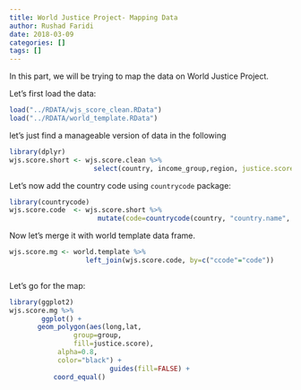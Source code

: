 ```yaml
---
title: World Justice Project- Mapping Data
author: Rushad Faridi
date: 2018-03-09
categories: []
tags: []
---
```


In this part, we will be trying to map the data on World Justice Project. 

Let's first load the data:

```r
load("../RDATA/wjs_score_clean.RData")
load("../RDATA/world_template.RData")
```

let's just find a manageable version of data in the following

```r
library(dplyr)
wjs.score.short <- wjs.score.clean %>% 
                     select(country, income_group,region, justice.score=wjp_rule_of_law_index_overall_score)
```

Let's now add the country code using `countrycode` package:

```r
library(countrycode)
wjs.score.code  <- wjs.score.short %>% 
                      mutate(code=countrycode(country, "country.name", "iso3c"))
```

Now let's merge it with world template data frame. 

```r
wjs.score.mg <- world.template %>% 
                   left_join(wjs.score.code, by=c("ccode"="code"))
		    
```

Let's go for the map:

```r
library(ggplot2)
wjs.score.mg %>% 
        ggplot() +
	   geom_polygon(aes(long,lat, 
			    group=group, 
			    fill=justice.score),
			alpha=0.8, 
			color="black") +
                         guides(fill=FALSE) + 
           coord_equal() 
	   
```


